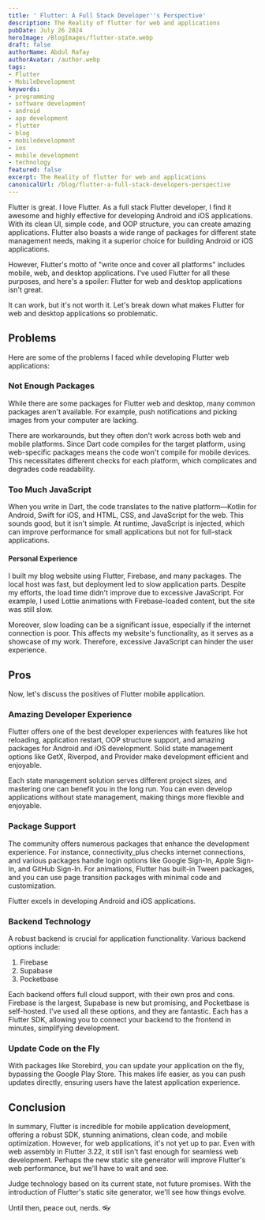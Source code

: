 ```yaml
---
title: ' Flutter: A Full Stack Developer''s Perspective'
description: The Reality of flutter for web and applications
pubDate: July 26 2024
heroImage: /BlogImages/flutter-state.webp
draft: false
authorName: Abdul Rafay
authorAvatar: /author.webp
tags:
- Flutter
- MobileDevelopment
keywords:
- programming
- software development
- android
- app development
- flutter
- blog
- mobiledevelopment
- ios
- mobile development
- technology
featured: false
excerpt: The Reality of flutter for web and applications
canonicalUrl: /blog/flutter-a-full-stack-developers-perspective
---
```

Flutter is great. I love Flutter. As a full stack Flutter developer, I find it awesome and highly effective for developing Android and iOS applications. With its clean UI, simple code, and OOP structure, you can create amazing applications. Flutter also boasts a wide range of packages for different state management needs, making it a superior choice for building Android or iOS applications.

However, Flutter's motto of "write once and cover all platforms" includes mobile, web, and desktop applications. I've used Flutter for all these purposes, and here's a spoiler: Flutter for web and desktop applications isn't great.

It can work, but it's not worth it. Let's break down what makes Flutter for web and desktop applications so problematic.

## Problems

Here are some of the problems I faced while developing Flutter web applications:

### Not Enough Packages

While there are some packages for Flutter web and desktop, many common packages aren't available. For example, push notifications and picking images from your computer are lacking.

There are workarounds, but they often don't work across both web and mobile platforms. Since Dart code compiles for the target platform, using web-specific packages means the code won't compile for mobile devices. This necessitates different checks for each platform, which complicates and degrades code readability.

### Too Much JavaScript

When you write in Dart, the code translates to the native platform—Kotlin for Android, Swift for iOS, and HTML, CSS, and JavaScript for the web. This sounds good, but it isn't simple. At runtime, JavaScript is injected, which can improve performance for small applications but not for full-stack applications.

#### Personal Experience

I built my blog website using Flutter, Firebase, and many packages. The local host was fast, but deployment led to slow application parts. Despite my efforts, the load time didn't improve due to excessive JavaScript. For example, I used Lottie animations with Firebase-loaded content, but the site was still slow.

Moreover, slow loading can be a significant issue, especially if the internet connection is poor. This affects my website's functionality, as it serves as a showcase of my work. Therefore, excessive JavaScript can hinder the user experience.

## Pros

Now, let's discuss the positives of Flutter mobile application.

### Amazing Developer Experience

Flutter offers one of the best developer experiences with features like hot reloading, application restart, OOP structure support, and amazing packages for Android and iOS development. Solid state management options like GetX, Riverpod, and Provider make development efficient and enjoyable.

Each state management solution serves different project sizes, and mastering one can benefit you in the long run. You can even develop applications without state management, making things more flexible and enjoyable.

### Package Support

The community offers numerous packages that enhance the development experience. For instance, connectivity_plus checks internet connections, and various packages handle login options like Google Sign-In, Apple Sign-In, and GitHub Sign-In. For animations, Flutter has built-in Tween packages, and you can use page transition packages with minimal code and customization.

Flutter excels in developing Android and iOS applications.

### Backend Technology

A robust backend is crucial for application functionality. Various backend options include:

1. Firebase
2. Supabase
3. Pocketbase

Each backend offers full cloud support, with their own pros and cons. Firebase is the largest, Supabase is new but promising, and Pocketbase is self-hosted. I've used all these options, and they are fantastic. Each has a Flutter SDK, allowing you to connect your backend to the frontend in minutes, simplifying development.

### Update Code on the Fly

With packages like Storebird, you can update your application on the fly, bypassing the Google Play Store. This makes life easier, as you can push updates directly, ensuring users have the latest application experience.

## Conclusion

In summary, Flutter is incredible for mobile application development, offering a robust SDK, stunning animations, clean code, and mobile optimization. However, for web applications, it's not yet up to par. Even with web assembly in Flutter 3.22, it still isn't fast enough for seamless web development. Perhaps the new static site generator will improve Flutter's web performance, but we'll have to wait and see.

Judge technology based on its current state, not future promises. With the introduction of Flutter's static site generator, we'll see how things evolve.

Until then, peace out, nerds. 👓
